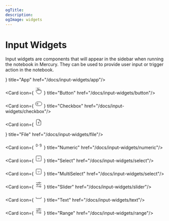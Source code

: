 ```yaml
---
ogTitle:
description:
ogImage: widgets
---
```


# Input Widgets


Input widgets are components that will appear in the sidebar when running the notebook in Mercury. They can be used to provide user input or trigger action in the notebook.

<Cards>
  <Card icon={
    <svg xmlns="http://www.w3.org/2000/svg" className="icon icon-tabler icon-tabler-app-window" width="24" height="24" viewBox="0 0 24 24" strokeWidth="2" stroke="currentColor" fill="none" strokeLinecap="round" strokeLinejoin="round">
      <path stroke="none" d="M0 0h24v24H0z" fill="none"></path>
      <path d="M3 5m0 2a2 2 0 0 1 2 -2h14a2 2 0 0 1 2 2v10a2 2 0 0 1 -2 2h-14a2 2 0 0 1 -2 -2z"></path>
      <path d="M6 8h.01"></path>
      <path d="M9 8h.01"></path>
    </svg>
  } title="App" href="/docs/input-widgets/app"/>
  
  <Card icon={
    <svg xmlns="http://www.w3.org/2000/svg" className="icon icon-tabler icon-tabler-hand-click" width="24" height="24" viewBox="0 0 24 24" strokeWidth="2" stroke="currentColor" fill="none" strokeLinecap="round" strokeLinejoin="round">
      <path stroke="none" d="M0 0h24v24H0z" fill="none"></path>
      <path d="M8 13v-8.5a1.5 1.5 0 0 1 3 0v7.5"></path>
      <path d="M11 11.5v-2a1.5 1.5 0 0 1 3 0v2.5"></path>
      <path d="M14 10.5a1.5 1.5 0 0 1 3 0v1.5"></path>
      <path d="M17 11.5a1.5 1.5 0 0 1 3 0v4.5a6 6 0 0 1 -6 6h-2h.208a6 6 0 0 1 -5.012 -2.7l-.196 -.3c-.312 -.479 -1.407 -2.388 -3.286 -5.728a1.5 1.5 0 0 1 .536 -2.022a1.867 1.867 0 0 1 2.28 .28l1.47 1.47"></path>
      <path d="M5 3l-1 -1"></path>
      <path d="M4 7h-1"></path>
      <path d="M14 3l1 -1"></path>
      <path d="M15 6h1"></path>
    </svg>
  } title="Button" href="/docs/input-widgets/button"/>

  <Card icon={
    <svg xmlns="http://www.w3.org/2000/svg" className="icon icon-tabler icon-tabler-toggle-left" width="24" height="24" viewBox="0 0 24 24" strokeWidth="2" stroke="currentColor" fill="none" strokeLinecap="round" strokeLinejoin="round">
      <path stroke="none" d="M0 0h24v24H0z" fill="none"></path>
      <path d="M8 12m-2 0a2 2 0 1 0 4 0a2 2 0 1 0 -4 0"></path>
      <path d="M2 6m0 6a6 6 0 0 1 6 -6h8a6 6 0 0 1 6 6v0a6 6 0 0 1 -6 6h-8a6 6 0 0 1 -6 -6z"></path>
    </svg>
  } title="Checkbox" href="/docs/input-widgets/checkbox"/>
  
  <Card icon={
    <svg xmlns="http://www.w3.org/2000/svg" className="icon icon-tabler icon-tabler-file-upload" width="24" height="24" viewBox="0 0 24 24" strokeWidth="2" stroke="currentColor" fill="none" strokeLinecap="round" strokeLinejoin="round">
      <path stroke="none" d="M0 0h24v24H0z" fill="none"></path>
      <path d="M14 3v4a1 1 0 0 0 1 1h4"></path>
      <path d="M17 21h-10a2 2 0 0 1 -2 -2v-14a2 2 0 0 1 2 -2h7l5 5v11a2 2 0 0 1 -2 2z"></path>
      <path d="M12 11v6"></path>
      <path d="M9.5 13.5l2.5 -2.5l2.5 2.5"></path>
    </svg>

  } title="File" href="/docs/input-widgets/file"/>
  
  <Card icon={
    <svg xmlns="http://www.w3.org/2000/svg" className="icon icon-tabler icon-tabler-sort-0-9" width="24" height="24" viewBox="0 0 24 24" strokeWidth="2" stroke="currentColor" fill="none" strokeLinecap="round" strokeLinejoin="round">
      <path stroke="none" d="M0 0h24v24H0z" fill="none"></path>
      <path d="M11 12h2"></path>
      <path d="M4 10v4a2 2 0 1 0 4 0v-4a2 2 0 1 0 -4 0z"></path>
      <path d="M16 15a1 1 0 0 0 1 1h2a1 1 0 0 0 1 -1v-6a1 1 0 0 0 -1 -1h-2a1 1 0 0 0 -1 1v2a1 1 0 0 0 1 1h3"></path>
    </svg>
  } title="Numeric" href="/docs/input-widgets/numeric"/>

  <Card icon={
    <svg xmlns="http://www.w3.org/2000/svg" className="icon icon-tabler icon-tabler-select" width="24" height="24" viewBox="0 0 24 24" strokeWidth="2" stroke="currentColor" fill="none" strokeLinecap="round" strokeLinejoin="round">
      <path stroke="none" d="M0 0h24v24H0z" fill="none"></path>
      <path d="M4 4m0 2a2 2 0 0 1 2 -2h12a2 2 0 0 1 2 2v12a2 2 0 0 1 -2 2h-12a2 2 0 0 1 -2 -2z"></path>
      <path d="M9 11l3 3l3 -3"></path>
    </svg>
  } title="Select" href="/docs/input-widgets/select"/>
  
  <Card icon={
    <svg xmlns="http://www.w3.org/2000/svg" className="icon icon-tabler icon-tabler-select" width="24" height="24" viewBox="0 0 24 24" strokeWidth="2" stroke="currentColor" fill="none" strokeLinecap="round" strokeLinejoin="round">
      <path stroke="none" d="M0 0h24v24H0z" fill="none"></path>
      <path d="M4 4m0 2a2 2 0 0 1 2 -2h12a2 2 0 0 1 2 2v12a2 2 0 0 1 -2 2h-12a2 2 0 0 1 -2 -2z"></path>
      <path d="M9 11l3 3l3 -3"></path>
    </svg>
  } title="MultiSelect" href="/docs/input-widgets/select"/>
  
  <Card icon={
    <svg xmlns="http://www.w3.org/2000/svg" className="icon icon-tabler icon-tabler-adjustments-horizontal" width="24" height="24" viewBox="0 0 24 24" strokeWidth="2" stroke="currentColor" fill="none" strokeLinecap="round" strokeLinejoin="round">
      <path stroke="none" d="M0 0h24v24H0z" fill="none"></path>
      <path d="M14 6m-2 0a2 2 0 1 0 4 0a2 2 0 1 0 -4 0"></path>
      <path d="M4 6l8 0"></path>
      <path d="M16 6l4 0"></path>
      <path d="M8 12m-2 0a2 2 0 1 0 4 0a2 2 0 1 0 -4 0"></path>
      <path d="M4 12l2 0"></path>
      <path d="M10 12l10 0"></path>
      <path d="M17 18m-2 0a2 2 0 1 0 4 0a2 2 0 1 0 -4 0"></path>
      <path d="M4 18l11 0"></path>
      <path d="M19 18l1 0"></path>
    </svg>
  } title="Slider" href="/docs/input-widgets/slider"/>
  
  <Card icon={
    <svg xmlns="http://www.w3.org/2000/svg" className="icon icon-tabler icon-tabler-space" width="24" height="24" viewBox="0 0 24 24" strokeWidth="2" stroke="currentColor" fill="none" strokeLinecap="round" strokeLinejoin="round">
      <path stroke="none" d="M0 0h24v24H0z" fill="none"></path>
      <path d="M4 10v3a1 1 0 0 0 1 1h14a1 1 0 0 0 1 -1v-3"></path>
    </svg>
  } title="Text" href="/docs/input-widgets/text"/>
  
  <Card icon={
    <svg xmlns="http://www.w3.org/2000/svg" className="icon icon-tabler icon-tabler-adjustments-horizontal" width="24" height="24" viewBox="0 0 24 24" strokeWidth="2" stroke="currentColor" fill="none" strokeLinecap="round" strokeLinejoin="round">
      <path stroke="none" d="M0 0h24v24H0z" fill="none"></path>
      <path d="M14 6m-2 0a2 2 0 1 0 4 0a2 2 0 1 0 -4 0"></path>
      <path d="M4 6l8 0"></path>
      <path d="M16 6l4 0"></path>
      <path d="M8 12m-2 0a2 2 0 1 0 4 0a2 2 0 1 0 -4 0"></path>
      <path d="M4 12l2 0"></path>
      <path d="M10 12l10 0"></path>
      <path d="M17 18m-2 0a2 2 0 1 0 4 0a2 2 0 1 0 -4 0"></path>
      <path d="M4 18l11 0"></path>
      <path d="M19 18l1 0"></path>
    </svg>
  } title="Range" href="/docs/input-widgets/range"/>
  
</Cards>

